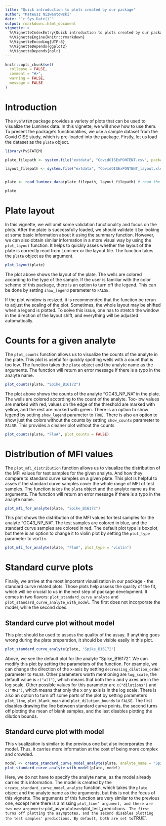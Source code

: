 ```yaml
---
title: "Quick introduction to plots created by our package"
author: "Mateusz Nizwantowski"
date: "`r Sys.Date()`"
output: rmarkdown::html_document
vignette: >
  %\VignetteIndexEntry{Quick introduction to plots created by our package}
  %\VignetteEngine{knitr::rmarkdown}
  %\VignetteEncoding{UTF-8}
  %\VignetteDepends{ggplot2}
  %\VignetteDepends{nplr}
---
```


```r
knitr::opts_chunk$set(
  collapse = FALSE,
  comment = "#>",
  warning = FALSE,
  message = FALSE
)
```

# Introduction

The `PvSTATEM` package provides a variety of plots that can be used to visualize the Luminex data. In this vignette, we will show how to use them. 
To present the package's functionalities, we use a sample dataset from the Covid OISE study, which is pre-loaded into the package. 
Firstly, let us load the dataset as the `plate` object.

```r
library(PvSTATEM)

plate_filepath <- system.file("extdata", "CovidOISExPONTENT.csv", package = "PvSTATEM", mustWork = TRUE) # get the filepath of the csv dataset

layout_filepath <- system.file("extdata", "CovidOISExPONTENT_layout.xlsx", package = "PvSTATEM", mustWork = TRUE)


plate <- read_luminex_data(plate_filepath, layout_filepath) # read the data

plate
```


# Plate layout
In this vignette, we will omit some validation functionality and focus on the plots. 
After the plate is successfully loaded, we should validate it by looking at some basic information about it using the summary function.
However, we can also obtain similar information in a more visual way by using the `plot_layout` function.
It helps to quickly asses whether the layout of the plate is correctly read from Luminex or the layout file.
The function takes the `plate` object as the argument.

```r
plot_layout(plate)
```

The plot above shows the layout of the plate. The wells are colored according to the type of the sample. 
If the user is familiar with the color scheme of this package, there is an option to turn off the legend. 
This can be done by setting `show_legend` parameter to `FALSE`.

If the plot window is resized, it is recommended that the function be rerun to adjust the scaling of the plot.
Sometimes, the whole layout may be shifted when a legend is plotted. 
To solve this issue, one has to stretch the window in the direction of the layout shift, and everything will be adjusted automatically.

# Counts for a given analyte
The `plot_counts` function allows us to visualize the counts of the analyte in the plate. 
This plot is useful for quickly spotting wells with a count that is too low.
The function takes the `plate` object and the analyte name as the arguments.
The function will return an error message if there is a typo in the analyte name.

```r
plot_counts(plate, "Spike_B16172")
```

The plot above shows the counts of the analyte "OC43_NP_NA" in the plate. The wells are colored according to the count of the analyte.
Too-low values are marked with red, values on the edge of the threshold are marked with yellow, and the rest are marked with green.
There is an option to show legend by setting `show_legend` parameter to `TRUE`.
There is also an option to show just the colors without the counts by setting `show_counts` parameter to `FALSE`.
This provides a cleaner plot without the counts.

```r
plot_counts(plate, "FluA", plot_counts = FALSE)
```

# Distribution of MFI values

The `plot_mfi_distribution` function allows us to visualize the distribution of the MFI values for test samples for the given analyte. And how they compare to standard curve samples on a given plate.
This plot is helpful to asses if the standard curve samples cover the whole range of MFI of test samples.
The function takes the `plate` object and the analyte name as the arguments. 
The function will return an error message if there is a typo in the analyte name.

```r
plot_mfi_for_analyte(plate, "Spike_B16172")
```

This plot shows the distribution of the MFI values for test samples for the analyte "OC43_NP_NA". The test samples are colored in blue, and the standard curve samples are colored in red.
The default plot type is boxplot, but there is an option to change it to violin plot by setting the `plot_type` parameter to `violin`.

```r
plot_mfi_for_analyte(plate, "FluA", plot_type = "violin")
```


# Standard curve plots


Finally, we arrive at the most important visualization in our package - the standard curve related plots.
Those plots help assess the quality of the fit, which will be crucial to us in the next step of package development.
It comes in two flavors: `plot_standard_curve_analyte` and `plot_standard_curve_analyte_with_model`.
The first does not incorporate the model, while the second does.

## Standard curve plot without model


This plot should be used to assess the quality of the assay.
If anything goes wrong during the plate preparation, it should be visible easily in this plot.

```r
plot_standard_curve_analyte(plate, "Spike_B16172")
```

Above, we see the default plot for the analyte "Spike_B16172". We can modify this plot by setting the parameters of the function.
For example, we can change the direction of the x-axis by setting `decreasing_dilution_order` parameter to `FALSE`.
Other parameters worth mentioning are `log_scale`, the default value is `c("all")`, which means that both the x and y axes are in the log scale.
Other possible values for this parameter are `c("dilutions")` and `c("MFI")`, which means that only the x or y axis is in the log scale.
There is also an option to turn off some parts of the plot by setting parameters `plot_line`, `plot_blank_mean` and `plot_dilution_bounds` to `FALSE`.
The first disables drawing the line between standard curve points, the second turns off plotting the mean of blank samples, and the last disables plotting the dilution bounds.

## Standard curve plot with model

This visualization is similar to the previous one but also incorporates the model.
Thus, it carries more information at the cost of being more complex and crowded.

```r
model <- create_standard_curve_model_analyte(plate, analyte_name = "Spike_B16172")
plot_standard_curve_analyte_with_model(plate, model)
```

Here, we do not have to specify the analyte name, as the model already carries this information.
The model is created by the `create_standard_curve_model_analyte` function, which takes the `plate` object and the analyte name as the arguments, but this is not the focus of this vignette.
The arguments of this function are very similar to the previous one, except here there is a missing `plot_line' argument, and there are two new arguments: `plot_asymptote` and `plot_test_predictions`.
The first turns off plotting the asymptotes, and the second disables plotting the test samples' predictions.
By default, both are set to `TRUE`.
